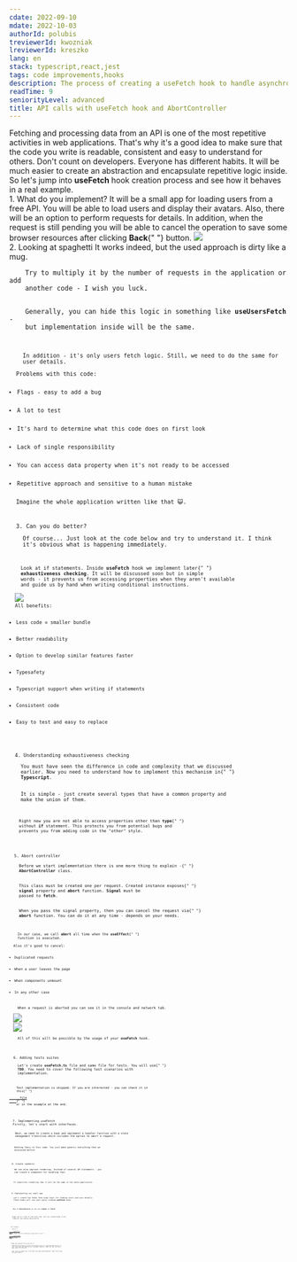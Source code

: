 ```yaml
---
cdate: 2022-09-10
mdate: 2022-10-03
authorId: polubis
treviewerId: kwozniak
lreviewerId: kreszko
lang: en
stack: typescript,react,jest
tags: code improvements,hooks
description: The process of creating a useFetch hook to handle asynchronous operations sprinkled with a dose of real-life examples and AbortController.
readTime: 9
seniorityLevel: advanced
title: API calls with useFetch hook and AbortController
---
```


<Prelude>
  <M>
    Fetching and processing data from an API is one of the most repetitive
    activities in web applications.
  </M>
  <M>
    That's why it's a good idea to make sure that the code you write is
    readable, consistent and easy to understand for others.
  </M>
  <M>
    Don't count on developers. Everyone has different habits. It will be much
    easier to create an abstraction and encapsulate repetitive logic inside.
  </M>
  <M>
    So let's jump into <B>useFetch</B> hook creation process and see how it
    behaves in a real example.
  </M>
</Prelude>

<Section>
  <XL>1. What do you implement?</XL>
  <M>
    It will be a small app for loading users from a free API. You will be able
    to load users and display their avatars. Also, there will be an option to
    perform requests for details.
  </M>
  <M>
    In addition, when the request is still pending you will be able to cancel
    the operation to save some browser resources after clicking <B>Back</B>{" "}
    button.
  </M>
  <Image
    rolled
    src="/assets/use-fetch-hook/app_demo.gif"
    description="Application demo"
  />
</Section>

<Section>
  <XL>2. Looking at spaghetti</XL>
  <M>It works indeed, but the used approach is dirty like a mug.</M>
  <Code
    mode="dynamic"
    lang="tsx"
    description="I like pasta but what the **** is this?"
    linesCount={50}
    src="https://raw.githubusercontent.com/polubis/useFetch-hook/main/snippets/spaghetti.tsx"
  />
  <M>
    Try to multiply it by the number of requests in the application or add
    another code - I wish you luck.
  </M>
  <M>
    Generally, you can hide this logic in something like <B>useUsersFetch</B> -
    but implementation inside will be the same.
  </M>
  <Code
    mode="dynamic"
    lang="tsx"
    description="Hidding dirty code"
    linesCount={57}
    src="https://raw.githubusercontent.com/polubis/useFetch-hook/main/snippets/hide-in-use-fetch.tsx"
  />
  <M>
    In addition - it's only users fetch logic. Still, we need to do the same for
    user details.
  </M>
  <M>Problems with this code:</M>
  <L>
    <Li>Flags - easy to add a bug</Li>
    <Li>A lot to test</Li>
    <Li>It's hard to determine what this code does on first look</Li>
    <Li>Lack of single responsibility</Li>
    <Li>You can access data property when it's not ready to be accessed</Li>
    <Li>Repetitive approach and sensitive to a human mistake</Li>
  </L>
  <Hint hasBg>Imagine the whole application written like that 😺.</Hint>
</Section>

<Section>
  <XL>3. Can you do better?</XL>
  <M>
    Of course... Just look at the code below and try to understand it. I think
    it's obvious what is happening immediately.
  </M>
  <Code
    mode="dynamic"
    lang="tsx"
    description="Read the code like a good book"
    linesCount={37}
    src="https://raw.githubusercontent.com/polubis/useFetch-hook/main/snippets/how-it-should-look-like.tsx"
  />
  <M>
    Look at if statements. Inside <B>useFetch</B> hook we implement later{" "}
    <B>exhaustiveness checking</B>. It will be discussed soon but in simple
    words - it prevents us from accessing properties when they aren't available
    and guide us by hand when writing conditional instructions.
  </M>
  <Image
    rolled
    src="/assets/use-fetch-hook/checking.gif"
    description="Typescript power"
  />
  <M>All benefits:</M>
  <L>
    <Li>Less code = smaller bundle</Li>
    <Li>Better readability</Li>
    <Li>Option to develop similar features faster</Li>
    <Li>Typesafety</Li>
    <Li>Typescript support when writing if statements</Li>
    <Li>Consistent code</Li>
    <Li>Easy to test and easy to replace</Li>
  </L>
</Section>

<Section>
  <XL>4. Understanding exhaustiveness checking</XL>
  <M>
    You must have seen the difference in code and complexity that we discussed
    earlier. Now you need to understand how to implement this mechanism in{" "}
    <B>Typescript</B>.
  </M>
  <M>
    It is simple - just create several types that have a common property and
    make the union of them.
  </M>
  <Code
    mode="dynamic"
    description="Union of types"
    lang="ts"
    linesCount={57}
    src="https://raw.githubusercontent.com/polubis/useFetch-hook/main/snippets/exh-check.ts"
  />
  <M>
    Right now you are not able to access properties other than <B>type</B>{" "}
    without <B>if</B> statement. This protects you from potential bugs and
    prevents you from adding code in the "other" style.
  </M>
</Section>

<Section>
  <XL>5. Abort controller</XL>
  <M>
    Before we start implementation there is one more thing to explain -{" "}
    <B>AbortController</B> class.
  </M>
  <M>
    This class must be created one per request. Created instance exposes{" "}
    <B>signal</B> property and <B>abort</B> function. <B>Signal</B> must be
    passed to <B>fetch</B>.
  </M>
  <M>
    When you pass the signal property, then you can cancel the request via{" "}
    <B>abort</B> function. You can do it at any time - depends on your needs.
  </M>
  <Code
    mode="dynamic"
    description="Abort controlled"
    linesCount={48}
    lang="tsx"
    src="https://raw.githubusercontent.com/polubis/useFetch-hook/main/snippets/abort-controller.tsx"
  />
  <M>
    In our case, we call <B>abort</B> all time when the <B>useEffect</B>{" "}
    function is executed.
  </M>
  <M>Also it's good to cancel:</M>
  <L>
    <Li>Duplicated requests</Li>
    <Li>When a user leaves the page</Li>
    <Li>When components unmount</Li>
    <Li>In any other case</Li>
  </L>
  <M>
    When a request is aborted you can see it in the console and network tab.
  </M>
  <Image
    rolled
    description="In console"
    src="/assets/use-fetch-hook/aborted.jpg"
  />
  <Image
    rolled
    description="In network tab"
    src="/assets/use-fetch-hook/cancelled.jpg"
  />
  <M>
    All of this will be possible by the usage of your <B>useFetch</B> hook.
  </M>
</Section>

<Section>
  <XL>6. Adding tests suites</XL>
  <M>
    Let's create <B>useFetch.ts</B> file and same file for tests. You will use{" "}
    <B>TDD</B>. You need to cover the following test scenarios with
    implementation.
  </M>
  <Code
    mode="dynamic"
    lang="ts"
    description="Test paths"
    linesCount={17}
    src="https://raw.githubusercontent.com/polubis/useFetch-hook/main/snippets/tests-suites.test.ts"
  />
  <Hint hasBg>
    Test implementation is skipped. If you are interested - you can check it in
    this{" "}
    <A
      href="https://raw.githubusercontent.com/polubis/useFetch-hook/main/src/utils/useFetch.test.ts"
      outside
    >
      file
    </A>{" "}
    or in the example at the end.
  </Hint>
</Section>

<Section>
  <XL>7. Implementing useFetch</XL>
  <M>Firstly, let's start with interfaces.</M>
  <Code
    mode="dynamic"
    lang="ts"
    description="Some needed type definitions"
    linesCount={25}
    src="https://raw.githubusercontent.com/polubis/useFetch-hook/main/snippets/type-defs.ts"
  />
  <M>
    Next, we need to create a hook and implement a handler function with a state
    management transition which includes the option to abort a request.
  </M>
  <Code
    mode="dynamic"
    lang="ts"
    description="Hook implemented"
    linesCount={47}
    src="https://raw.githubusercontent.com/polubis/useFetch-hook/main/snippets/hook-final.ts"
  />
  <M>
    Nothing fancy in this code. You just make generic everything that we
    discussed before.
  </M>
</Section>

<Section>
  <XL>8. Create renderer</XL>
  <M>
    We can also improve rendering. Instead of several <B>if</B> statements - you
    can create a component for handling that.
  </M>
  <Code
    mode="dynamic"
    lang="tsx"
    description="Renderer for hiding ugly ifs"
    linesCount={50}
    src="https://raw.githubusercontent.com/polubis/useFetch-hook/main/snippets/renderer.tsx"
  />
  <M>
    It simplifies rendering. Now it will be the same in the whole application.
  </M>
</Section>

<Section>
  <XL>9. Implementing our small app</XL>
  <M>
    Let's create two hooks that wrap logic for loading users and user details.
    These hooks will use your newly created <B>useFetch</B> hook.
  </M>
  <Code
    mode="dynamic"
    lang="ts"
    description="Two facade hooks"
    linesCount={39}
    src="https://raw.githubusercontent.com/polubis/useFetch-hook/main/snippets/two-facade-hooks.ts"
  />
  <M>
    Now in <B>UsersService</B> we can use <B>signal</B> in <B>fetch</B>.
  </M>
  <Code
    mode="dynamic"
    lang="ts"
    description="Typical service logic"
    linesCount={12}
    src="https://raw.githubusercontent.com/polubis/useFetch-hook/main/snippets/UsersService.ts"
  />
  <M>
    Right now it's time for the final step. Just use created hooks in the
    component and display dedicated UI.
  </M>
  <Code
    mode="dynamic"
    lang="tsx"
    description="Already done!"
    linesCount={80}
    src="https://raw.githubusercontent.com/polubis/useFetch-hook/main/snippets/final.tsx"
  />
</Section>

<Section>
  <XL>Full example</XL>
  <M>
    Fork{" "}
    <A href="https://github.com/polubis/useFetch-hook" outside>
      repository
    </A>{" "}
    to check the full solution or play with it on{" "}
    <A
      href="https://codesandbox.io/p/github/polubis/useFetch-hook/Showcase?file=%2Fpackage.json&selection=%5B%7B%22endColumn%22%3A1%2C%22endLineNumber%22%3A1%2C%22startColumn%22%3A1%2C%22startLineNumber%22%3A1%7D%5D&workspace=%257B%2522activeFileId%2522%253A%2522cl7rs146p0000logj71v7e9wg%2522%252C%2522openFiles%2522%253A%255B%2522%252Fsrc%252Findex.tsx%2522%252C%2522%252Fpackage.json%2522%255D%252C%2522sidebarPanel%2522%253A%2522EXPLORER%2522%252C%2522gitSidebarPanel%2522%253A%2522COMMIT%2522%252C%2522sidekickItems%2522%253A%255B%257B%2522type%2522%253A%2522PREVIEW%2522%252C%2522taskId%2522%253A%2522start%2522%252C%2522port%2522%253A3000%252C%2522key%2522%253A%2522cl7rsdiys01t0356ko7rlvngq%2522%252C%2522isMinimized%2522%253Afalse%257D%255D%257D"
      outside
    >
      Codesandbox
    </A>{" "}
    platform.
  </M>
</Section>

<Summary>
  <M>I hope you enjoyed this quick win 🙂.</M>
  <M>
    Together we explored a pretty interesting topic of creating abstractions in
    your code base and dealing with unneeded requests. Right now you can boost
    your work a little bit.
  </M>
  <M>
    Feel free to contact me if you have any questions/proposals. Have a nice day
    and good health!
  </M>
</Summary>
